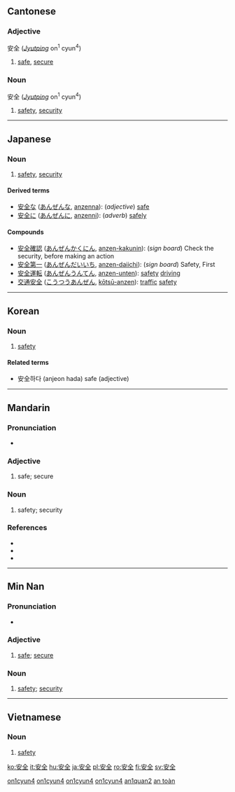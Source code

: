 {{zh-hanzi|[[安]][[全]]}}
==Cantonese==
{{zh-hanzi|[[安]][[全]]}}

===Adjective===
安全 (''[[Jyutping]]'' on<sup>1</sup> cyun<sup>4</sup>)

# [[safe]], [[secure]]

===Noun===
安全 (''[[Jyutping]]'' on<sup>1</sup> cyun<sup>4</sup>)

# [[safety]], [[security]]

[[Category:yue-cn:Adjectives|on1cyun4]]
[[Category:yue-cn:Nouns|on1cyun4]]
[[Category:yue-hk:Adjectives|on1cyun4]]
[[Category:yue-hk:Nouns|on1cyun4]]

----

==Japanese==
{{ja-kanjitab|安|全}}
{{ja-see-also|安全な|安全に}}

===Noun===
{{ja-noun|k|hira=あんぜん|rom=anzen}}

# [[safety]], [[security]]

====Derived terms====
* [[安全な]] ([[あんぜんな]], [[anzenna]]): (''adjective'') [[safe]]
* [[安全に]] ([[あんぜんに]], [[anzenni]]): (''adverb'') [[safely]]

====Compounds====
* [[安全確認]] ([[あんぜんかくにん]], [[anzen-kakunin]]): (''sign board'') Check the security, before making an action
* [[安全第一]] ([[あんぜんだいいち]], [[anzen-daiichi]]): (''sign board'') Safety, First
* [[安全運転]] ([[あんぜんうんてん]], [[anzen-unten]]): [[safety]] [[driving]]
* [[交通安全]] ([[こうつうあんぜん]], [[kōtsū-anzen]]): [[traffic]] [[safety]]

----

==Korean==
{{ko-hanjatab|安|全}}

===Noun===
{{ko-noun|hj|hangeul=안전|rv=anjeon|hidx=ㅇㅏㄴㅈㅓㄴ}}

# [[safety]]

====Related terms====
* 安全하다 (anjeon hada) safe (adjective)

----

==Mandarin==
{{zh-hanzi|[[安]][[全]]}}

===Pronunciation===
* {{IPA|[ an˥˥tɕʰyɛn˧˥ ]|lang=cmn}}

===Adjective===
{{cmn-adj|ts|pin=ānquán|pint=an1quan2|rs=宀03}}

# {{Elementary Mandarin|lang=zh-tw|skey=宀03}} safe; secure

===Noun===
{{cmn-noun|ts|pin=ānquán|pint=an1quan2|rs=宀03}}

# {{Elementary Mandarin|lang=zh-tw|skey=宀03}} safety; security

===References===
* {{cite book | last = Wu | first = Jingrong (ed.) | authorlink =  | coauthors =  | year = 1985 | title = The Pinyin CHINESE-ENGLISH DICTIONARY | language = Mandarin/English | publisher = The Commercial Press | location = Beijing, Hong Kong | id = ISBN 0471867969}}
* {{cite book | last = Shao | first = Jingmin (ed.) | authorlink =  | coauthors =  | year = 2000 | title = HSK Dictionary (HSK汉语水平考试词典) | language = Mandarin/English | publisher = Huadong Teachers College Publishers | location = Shanghai | id = ISBN 7561720785}}
* {{cite web|url=http://www.dreye.com/|title=安全|work=Dr. eye|language=Mandarin/English|accessdate=2009-06-04}}

[[Category:zh-cn:Elementary Mandarin|an1quan2]]

----

==Min Nan==
{{zh-hanzi|[[安]][[全]]}}

===Pronunciation===
* {{IPA|[an˧˧tsuan˧˥]|lang=nan}}

===Adjective===
{{nan-adj|ts|poj=an-chôan|pojt=an1choan5|rs=宀03}}

# [[safe]]; [[secure]]

===Noun===
{{nan-noun|ts|poj=an-chôan|pojt=an1choan5|rs=宀03}}

# [[safety]]; [[security]]

----

==Vietnamese==

===Noun===
{{vi-hantu|an toàn}}

# [[safety]]

[[Category:Vietnamese nouns|an toàn]]

[[ko:安全]]
[[it:安全]]
[[hu:安全]]
[[ja:安全]]
[[pl:安全]]
[[ro:安全]]
[[fi:安全]]
[[sv:安全]]